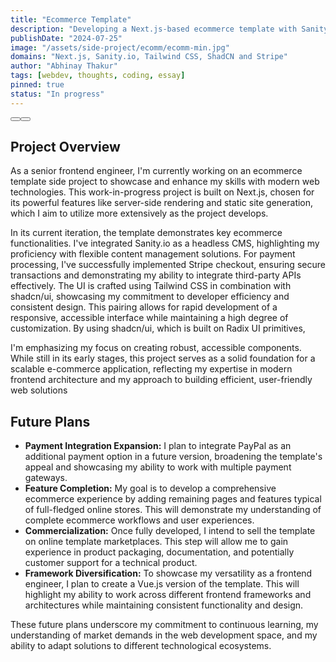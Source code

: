 ```yaml
---
title: "Ecommerce Template"
description: "Developing a Next.js-based ecommerce template with Sanity.io for content management and Stripe for secure checkouts. Leveraging Tailwind CSS and shadcn/ui for efficient, consistent UI development in this foundational version."
publishDate: "2024-07-25"
image: "/assets/side-project/ecomm/ecomm-min.jpg"
domains: "Next.js, Sanity.io, Tailwind CSS, ShadCN and Stripe"
author: "Abhinay Thakur"
tags: [webdev, thoughts, coding, essay]
pinned: true
status: "In progress"
---
```


<div class="flex items-center gap-2">
  <Button
    text="Live Preview"
    link="https://ecomm-stripe-demo.vercel.app/"
    target="_blank"
    iconRight="open-in-new"
    class="!mt-[-1rem]"
  />
  <Button
    text="GitHub Code"
    link="https://github.com/thisisabhinay/ecomm-stripe"
    target="_blank"
    iconRight="github"
    class="btn btn-secondary !mt-[-1rem]"
  />
</div>

<LightBoxImage src="/assets/side-project/ecomm/ecomm.png" alt="Screenshot" />

## Project Overview

As a senior frontend engineer, I'm currently working on an ecommerce template side project to showcase and enhance my skills with modern web technologies. This work-in-progress project is built on Next.js, chosen for its powerful features like server-side rendering and static site generation, which I aim to utilize more extensively as the project develops.

In its current iteration, the template demonstrates key ecommerce functionalities. I've integrated Sanity.io as a headless CMS, highlighting my proficiency with flexible content management solutions. For payment processing, I've successfully implemented Stripe checkout, ensuring secure transactions and demonstrating my ability to integrate third-party APIs effectively. The UI is crafted using Tailwind CSS in combination with shadcn/ui, showcasing my commitment to developer efficiency and consistent design. This pairing allows for rapid development of a responsive, accessible interface while maintaining a high degree of customization. By using shadcn/ui, which is built on Radix UI primitives, 

I'm emphasizing my focus on creating robust, accessible components. While still in its early stages, this project serves as a solid foundation for a scalable e-commerce application, reflecting my expertise in modern frontend architecture and my approach to building efficient, user-friendly web solutions

<LightBoxImage src="/assets/side-project/ecomm/ss2.png" alt="Screenshot" />
<LightBoxImage src="/assets/side-project/ecomm/ss3.png" alt="Screenshot" />
<LightBoxImage src="/assets/side-project/ecomm/ss4.png" alt="Screenshot" />
<LightBoxImage src="/assets/side-project/ecomm/ss5.png" alt="Screenshot" />

## Future Plans

- **Payment Integration Expansion:** I plan to integrate PayPal as an additional payment option in a future version, broadening the template's appeal and showcasing my ability to work with multiple payment gateways.
- **Feature Completion:** My goal is to develop a comprehensive ecommerce experience by adding remaining pages and features typical of full-fledged online stores. This will demonstrate my understanding of complete ecommerce workflows and user experiences.
- **Commercialization:** Once fully developed, I intend to sell the template on online template marketplaces. This step will allow me to gain experience in product packaging, documentation, and potentially customer support for a technical product.
- **Framework Diversification:** To showcase my versatility as a frontend engineer, I plan to create a Vue.js version of the template. This will highlight my ability to work across different frontend frameworks and architectures while maintaining consistent functionality and design.

These future plans underscore my commitment to continuous learning, my understanding of market demands in the web development space, and my ability to adapt solutions to different technological ecosystems.